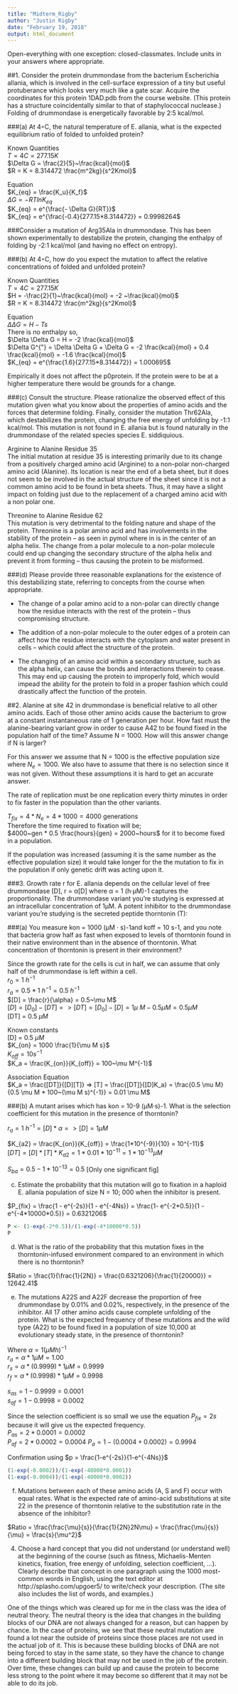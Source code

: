 ```yaml
---
title: "Midterm_Rigby"
author: "Justin Rigby"
date: "February 19, 2018"
output: html_document
---
```

Open-everything with one exception: closed-classmates. Include units in your
answers where appropriate.  
  
##1. Consider the protein drummondase from the bacterium Escherichia allania, which is involved in the cell-surface expression of a tiny but useful protuberance which looks very much like a gate scar. Acquire the coordinates for this protein 1DAD.pdb from the course website. (This protein has a structure coincidentally similar to that of staphylococcal nuclease.)  
Folding of drummondase is energetically favorable by 2:5 kcal/mol.  
  
###(a) At 4◦C, the natural temperature of E. allania, what is the expected equilibrium ratio of folded to unfolded protein?   
  
Known Quantities  
$T = 4 C = 277.15 K$  
$\Delta G = \frac{2}{5}~\frac{kcal}{mol}$  
$R = K = 8.314472 \frac{m^2kg}{s^2Kmol}$
    
Equation  
$K_{eq} = \frac{K_u}{K_f}$  
$\Delta G = -RTlnK_{eq}$  
$K_{eq} = e^{\frac{- \Delta G}{RT}}$   
$K_{eq} = e^{\frac{-0.4}{277.15*8.314472}} = 0.9998264$  
  
  
###Consider a mutation of Arg35Ala in drummondase. This has been shown experimentally to destabilize the protein, changing the enthalpy of folding by -2:1 kcal/mol (and having no effect on entropy).   
  
  
###(b) At 4◦C, how do you expect the mutation to affect the relative concentrations of folded and unfolded protein?  
  
Known Quantities  
$T = 4 C = 277.15 K$  
$H = -\frac{2}{1}~\frac{kcal}{mol} = -2 ~\frac{kcal}{mol}$  
$R = K = 8.314472 \frac{m^2kg}{s^2Kmol}$  
  
Equation  
$\Delta \Delta G = H - Ts$  
There is no enthalpy so,  
$\Delta \Delta G = H = -2 \frac{kcal}{mol}$  
$\Delta G^{"} = \Delta \Delta G + \Delta G = -2 \frac{kcal}{mol} + 0.4 \frac{kcal}{mol} = -1.6 \frac{kcal}{mol}$  
$K_{eq} = e^{\frac{1.6}{277.15*8.314472}} = 1.000695$  
  
Empirically it does not affect the p0protein. If the protein were to be at a higher temperature there would be grounds for a change.  
    
###(c) Consult the structure. Please rationalize the observed effect of this mutation given what you know about the properties of amino acids and the forces that determine folding. Finally, consider the mutation Thr62Ala, which destabilizes the protein, changing the free energy of unfolding by -1:1 kcal/mol. This mutation is not found in E. allania but is found naturally in the drummondase of the related species species E. siddiquious.  
  
Arginine to Alanine Residue 35  
The initial mutation at residue 35 is interesting primarily due to its change from a positively charged amino acid (Arginine) to a non-polar non-charged amino acid (Alanine). Its location is near the end of a beta sheet, but it does not seem to be involved in the actual structure of the sheet since it is not a common amino acid to be found in beta sheets. Thus, it may have a slight impact on folding just due to the replacement of a charged amino acid with a non polar one.  
  
Threonine to Alanine Residue 62  
This mutation is very detrimental to the folding nature and shape of the protein. Threonine is a polar amino acid and has involvements in the stability of the protein -- as seen in pymol where in is in the center of an alpha helix. The change from a polar molecule to a non-polar molecule could end up changing the secondary structure of the alpha helix and prevent it from forming -- thus causing the protein to be misformed.  
  
  
###(d) Please provide three reasonable explanations for the existence of this destabilizing state, referring to concepts from the course when appropriate.  
  
- The change of a polar amino acid to a non-polar can directly change how the residue interacts with the rest of the protein -- thus compromising structure.

- The addition of a non-polar molecule to the outer edges of a protein can affect how the residue interacts with the cytoplasm and water present in cells -- which could affect the structure of the protein.  
  
- The changing of an amino acid within a secondary structure, such as the alpha helix, can cause the bonds and interactions therein to cease. This may end up causing the protein to improperly fold, which would impead the ability for the protein to fold in a proper fashion which could drastically affect the function of the protein.   
  
  
##2. Alanine at site 42 in drummondase is beneficial relative to all other amino acids. Each of those other amino acids cause the bacterium to grow at a constant instantaneous rate of 1 generation per hour. How fast must the alanine-bearing variant grow in order to cause A42 to be found fixed in the population half of the time? Assume N = 1000. How will this answer change if N is larger?  
  
For this answer we assume that N = 1000 is the effective population size where $N_e = 1000$. We also have to assume that there is no selection since it was not given. Without these assumptions it is hard to get an accurate answer.   
  
The rate of replication must be one replication every thirty minutes in order to fix faster in the population than the other variants. 
  
$T_{fix} = 4*N_e = 4 *1000 = 4000$ generations  
Therefore the time required to fixation will be;  
$4000~gen * 0.5 \frac{hours}{gen} = 2000~hours$ for it to become fixed in a population.  
  
If the population was increased (assuming it is the same number as the effective population size) it would take longer for the the mutation to fix in the population if only genetic drift was acting upon it.  
    
###3. Growth rate r for E. allania depends on the cellular level of free drummondase [D], r = α[D] where α = 1 (h·µM)-1 captures the proportionality. The drummondase variant you’re studying is expressed at an intracellular concentration of 1µM. A potent inhibitor to the drummondase variant you’re studying is the secreted peptide thorntonin (T):  
  
  
  
###(a) You measure kon = 1000 (µM · s)-1and koff = 10 s-1, and you note that bacteria grow half as fast when exposed to levels of thorntonin found in their native environment than in the absence of thorntonin. What concentration of thorntonin is present in their environment?  
  
Since the growth rate for the cells is cut in half, we can assume that only half of the drummondase is left within a cell.  
$r_0 = 1~h^{-1}$  
$r_a = 0.5 * 1~h^{-1} = 0.5~h^{-1}$  
$[D] = \frac{r}{\alpha} = 0.5~\mu M$  
$[D] = [D_0] - [DT] => [DT] = [D_0] - [D] = 1 \mu~M - 0.5 \mu M = 0.5 \mu M$  
[DT] = 0.5 $\mu M$  
  
Known constants    
[D] = 0.5 $\mu M$  
$K_{on} = 1000 \frac{1}{\mu M s}$  
$K_{off} = 10 s^{-1}$  
$K_a = \frac{K_{on}}{K_{off}} = 100~\mu M^{-1}$  
  
Association Equation  
$K_a = \frac{[DT]}{[D][T]} => [T] = \frac{[DT]}{[D]K_a} = \frac{0.5 \mu M}{0.5 \mu M * 100~(\mu M s)^{-1}} = 0.01 \mu M$  
  
###(b) A mutant arises which has kon = 10-9 (µM·s)-1. What is the selection coefficient for this mutation in the presence of thorntonin?  
  
$r_a = 1~h^{-1} = [D]*\alpha = > [D] = 1 \mu M$   
  
$K_{a2} = \frac{K_{on}}{K_{off}} = \frac{1*10^{-9}}{10} = 10^{-11}$  
$[DT] = [D]*[T]*K_{a2} = 1*0.01*10^{-11} = 1*10^{-13} \mu M$  
  
$S_{ba} = 0.5 - 1*10^{-13} = 0.5$ [Only one significant fig]  
  
  
  
(c) Estimate the probability that this mutation will go to fixation in a haploid E. allania population of size N = 10; 000 when the inhibitor is present.  
  
$P_{fix} = \frac{1 - e^{-2s}}{1 - e^{-4Ns}} = \frac{1- e^{-2*0.5}}{1 - e^{-4*10000*0.5}} = 0.6321206$  
```r
P <- (1-exp(-2*0.5))/(1-exp(-4*10000*0.5))
P
```
  
(d) What is the ratio of the probability that this mutation fixes in the thorntonin-infused environment compared to an environment in which there is no thorntonin?  
  
$Ratio = \frac{1}{\frac{1}{2N}} = \frac{0.6321206}{\frac{1}{20000}} = 12642.41$  
  
(e) The mutations A22S and A22F decrease the proportion of free drummondase by 0.01% and 0.02%, respectively, in the presence of the inhibitor. All 17 other amino acids cause complete unfolding of the protein. What is the expected frequency of these mutations and the wild type (A22) to be found fixed in a population of size 10,000 at evolutionary steady state, in the presence of thorntonin?  
  
Where $\alpha = 1 (\mu M h)^{-1}$  
$r_a = \alpha * 1 \mu M = 1.00$  
$r_s = \alpha * (0.9999) * 1 \mu M = 0.9999$  
$r_f = \alpha * (0.9998) * 1 \mu M = 0.9998$  
  
$s_{as} = 1- 0.9999 = 0.0001$  
$s_{af} = 1- 0.9998 = 0.0002$  
  
Since the selection coefficient is so small we use the equation $P_{fix} = 2s$ because it will give us the expected frequency.  
$P_{as} = 2 * 0.0001 = 0.0002$  
$P_{af} = 2 * 0.0002 = 0.0004$
$P_a = 1 - (0.0004+0.0002) = 0.9994$  
  
Confirmation using $p = \frac{1-e^{-2s}}{1-e^{-4Ns}}$  
  
```r
(1-exp(-0.0002))/(1-exp(-40000*0.0001))
(1-exp(-0.0004))/(1-exp(-40000*0.0002))

```  
  
  
  
(f) Mutations between each of these amino acids (A, S and F) occur with equal rates. What is the expected rate of amino-acid substitutions at site 22 in the presence of thorntonin relative to the substitution rate in the absence of the inhibitor?  
  
$Ratio = \frac{\frac{\mu}{s}}{\frac{1}{2N}2N\mu} = \frac{\frac{\mu}{s}}{\mu} = \frac{s}{\mu^2}$  
  
4. Choose a hard concept that you did not understand (or understand well) at the beginning of the course (such as fitness, Michaelis-Menten kinetics, fixation, free energy of unfolding, selection coefficient, ...). Clearly describe that concept in one paragraph using the 1000 most-common words in English, using the text editor at http://splasho.com/upgoer5/ to write/check your description. (The site also includes the list of words, and examples.)   
  
One of the things which was cleared up for me in the class was the idea of neutral theory. The neutral theory is the idea that changes in the building blocks of our DNA are not always changed for a reason, but can happen by chance. In the case of proteins, we see that these neutral mutation are found a lot near the outside of proteins since those places are not used in the actual job of it. This is because these building blocks of DNA are not being forced to stay in the same state, so they have the chance to change into a different building block that may not be used in the job of the protein. Over time, these changes can build up and cause the protein to become less strong to the point where it may become so different that it may not be able to do its job.
  
  
